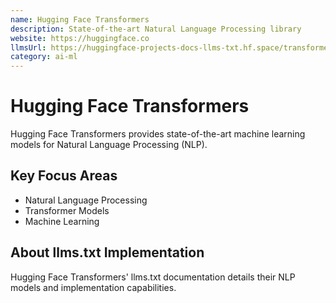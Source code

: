 ```yaml
---
name: Hugging Face Transformers
description: State-of-the-art Natural Language Processing library
website: https://huggingface.co
llmsUrl: https://huggingface-projects-docs-llms-txt.hf.space/transformers/llms.txt
category: ai-ml
---
```


# Hugging Face Transformers

Hugging Face Transformers provides state-of-the-art machine learning models for Natural Language Processing (NLP).

## Key Focus Areas

- Natural Language Processing
- Transformer Models
- Machine Learning

## About llms.txt Implementation

Hugging Face Transformers' llms.txt documentation details their NLP models and implementation capabilities.
